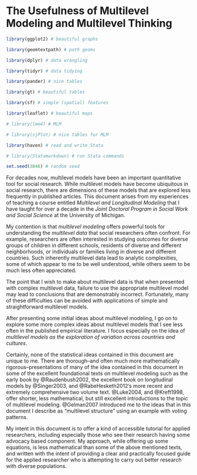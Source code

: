 # The Usefulness of Multilevel Modeling and Multilevel Thinking 

```r

library(ggplot2) # beautiful graphs

library(geomtextpath) # path geoms

library(dplyr) # data wrangling

library(tidyr) # data tidying

library(pander) # nice tables

library(gt) # beautiful tables

library(sf) # simple (spatial) features

library(leaflet) # beautiful maps

# library(lme4) # MLM

# library(sjPlot) # nice tables for MLM

library(haven) # read and write Stata

# library(Statamarkdown) # run Stata commands

set.seed(3846) # random seed

```

For decades now, multilevel models have been an important quantitative tool for social research. While multilevel models have become ubiquitous in social research, there are dimensions of these models that are explored less frequently in published articles. This document arises from my experiences of teaching a course entitled *Multilevel and Longitudinal Modeling* that I have taught for over a decade in the *Joint Doctoral Program in Social Work and Social Science* at the University of Michigan.

My contention is that *multilevel modeling* offers powerful tools for understanding the *multilevel data* that social researchers often confront. For example, researchers are often interested in studying outcomes for diverse groups of children in different schools, residents of diverse and different neighborhoods, or individuals or families living in diverse and different countries. Such inherently multilevel data lead to analytic complexities, some of which appear to me to be well understood, while others seem to be much less often appreciated. 

The point that I wish to make about multilevel data is that when presented with complex multilevel data, failure to use the appropriate multilevel model may lead to conclusions that are demonstrably incorrect. Fortunately, many of these difficulties can be avoided with applications of simple and straightforward multilevel models. 

After presenting some initial ideas about multilevel modeling, I go on to explore some more complex ideas about multilevel models that I see less often in the published empirical literature. I focus especially on the idea of *multilevel models as the exploration of variation across countries and cultures*. 

Certainly, none of the statistical ideas contained in this document are unique to me. There are thorough--and often much more mathematically rigorous--presentations of many of the idea contained in this document in some of the excellent foundational texts on multilevel modeling such as the early book by @Raudenbush2002, the excellent book on longitudinal models by @Singer2003, and @RabeHesketh2012's more recent and extremely comprehensive two volume text. @Luke2004, and @Kreft1998, offer shorter, less mathematical, but still excellent introductions to the topic of multilevel modeling. @Gelman2007 introduced me to the ideas that in this document I describe as "multilevel structure" using an example with voting patterns.

My intent in this document is to offer a kind of accessible tutorial for applied researchers, including especially those who see their research having some advocacy based component. My approach, while offering up some equations, is less mathematical than some of the above mentioned texts, and written with the intent of providing a clear and practically focused guide for the applied researcher who is attempting to carry out better research with diverse populations.





